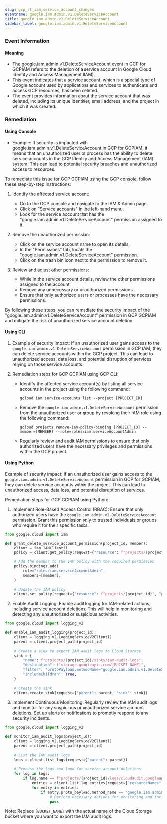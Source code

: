 ```yaml
--- 
slug: gcp_rt_iam_service_account_changes
eventname: google.iam.admin.v1.DeleteServiceAccount
title: google.iam.admin.v1.DeleteServiceAccount
sidebar_label: google.iam.admin.v1.DeleteServiceAccount
---
```

                       
### Event Information

#### Meaning

- The google.iam.admin.v1.DeleteServiceAccount event in GCP for GCPIAM refers to the deletion of a service account in Google Cloud Identity and Access Management (IAM).
- This event indicates that a service account, which is a special type of Google account used by applications and services to authenticate and access GCP resources, has been deleted.
- The event provides information about the service account that was deleted, including its unique identifier, email address, and the project in which it was created.

### Remediation

#### Using Console

- Example: If security is impacted with google.iam.admin.v1.DeleteServiceAccount in GCP for GCPIAM, it means that an unauthorized user or process has the ability to delete service accounts in the GCP Identity and Access Management (IAM) system. This can lead to potential security breaches and unauthorized access to resources.

To remediate this issue for GCP GCPIAM using the GCP console, follow these step-by-step instructions:

1. Identify the affected service account: 
   - Go to the GCP console and navigate to the IAM & Admin page.
   - Click on "Service accounts" in the left-hand menu.
   - Look for the service account that has the "google.iam.admin.v1.DeleteServiceAccount" permission assigned to it.

2. Remove the unauthorized permission:
   - Click on the service account name to open its details.
   - In the "Permissions" tab, locate the "google.iam.admin.v1.DeleteServiceAccount" permission.
   - Click on the trash bin icon next to the permission to remove it.

3. Review and adjust other permissions:
   - While in the service account details, review the other permissions assigned to the account.
   - Remove any unnecessary or unauthorized permissions.
   - Ensure that only authorized users or processes have the necessary permissions.

By following these steps, you can remediate the security impact of the "google.iam.admin.v1.DeleteServiceAccount" permission in GCP GCPIAM and mitigate the risk of unauthorized service account deletion.

#### Using CLI

1. Example of security impact: If an unauthorized user gains access to the `google.iam.admin.v1.DeleteServiceAccount` permission in GCP IAM, they can delete service accounts within the GCP project. This can lead to unauthorized access, data loss, and potential disruption of services relying on those service accounts.

2. Remediation steps for GCP GCPIAM using GCP CLI:
   - Identify the affected service account(s) by listing all service accounts in the project using the following command:
     ```
     gcloud iam service-accounts list --project [PROJECT_ID]
     ```

   - Remove the `google.iam.admin.v1.DeleteServiceAccount` permission from the unauthorized user or group by revoking their IAM role using the following command:
     ```
     gcloud projects remove-iam-policy-binding [PROJECT_ID] --member=[MEMBER] --role=roles/iam.serviceAccountAdmin
     ```

   - Regularly review and audit IAM permissions to ensure that only authorized users have the necessary privileges and permissions within the GCP project.

#### Using Python

Example of security impact: If an unauthorized user gains access to the `google.iam.admin.v1.DeleteServiceAccount` permission in GCP for GCPIAM, they can delete service accounts within the project. This can lead to unauthorized access, data loss, and potential disruption of services.

Remediation steps for GCP GCPIAM using Python:
1. Implement Role-Based Access Control (RBAC): Ensure that only authorized users have the `google.iam.admin.v1.DeleteServiceAccount` permission. Grant this permission only to trusted individuals or groups who require it for their specific tasks.
```python
from google.cloud import iam

def grant_delete_service_account_permission(project_id, member):
    client = iam.IAMClient()
    policy = client.get_policy(request={"resource": f"projects/{project_id}"})
    
    # Add the member to the IAM policy with the required permission
    policy.bindings.add(
        role="roles/iam.serviceAccountAdmin",
        members=[member],
    )
    
    # Update the IAM policy
    client.set_policy(request={"resource": f"projects/{project_id}", "policy": policy})
```

2. Enable Audit Logging: Enable audit logging for IAM-related actions, including service account deletions. This will help in monitoring and detecting any unauthorized or suspicious activities.
```python
from google.cloud import logging_v2

def enable_iam_audit_logging(project_id):
    client = logging_v2.LoggingServiceV2Client()
    parent = client.project_path(project_id)
    
    # Create a sink to export IAM audit logs to Cloud Storage
    sink = {
        "name": f"projects/{project_id}/sinks/iam-audit-logs",
        "destination": f"storage.googleapis.com/[BUCKET_NAME]",
        "filter": 'protoPayload.methodName="google.iam.admin.v1.DeleteServiceAccount"',
        "includeChildren": True,
    }
    
    # Create the sink
    client.create_sink(request={"parent": parent, "sink": sink})
```

3. Implement Continuous Monitoring: Regularly review the IAM audit logs and monitor for any suspicious or unauthorized service account deletions. Set up alerts or notifications to promptly respond to any security incidents.
```python
from google.cloud import logging_v2

def monitor_iam_audit_logs(project_id):
    client = logging_v2.LoggingServiceV2Client()
    parent = client.project_path(project_id)
    
    # List the IAM audit logs
    logs = client.list_logs(request={"parent": parent})
    
    # Process the logs and look for service account deletions
    for log in logs:
        if log.name == f"projects/{project_id}/logs/cloudaudit.googleapis.com%2Factivity":
            entries = client.list_log_entries(request={"resourceNames": [log.name]})
            for entry in entries:
                if entry.proto_payload.method_name == "google.iam.admin.v1.DeleteServiceAccount":
                    # Perform necessary actions for monitoring and incident response
                    pass
```
Note: Replace `[BUCKET_NAME]` with the actual name of the Cloud Storage bucket where you want to export the IAM audit logs.


 